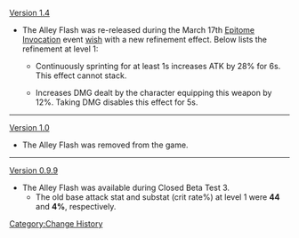 [[Version 1.4]]
*The Alley Flash was re-released during the March 17th [[Epitome Invocation/2021-03-17|Epitome Invocation]] event [[wish]] with a new refinement effect. Below lists the refinement at level 1:
**{{Color|Old effect:}} Continuously sprinting for at least 1s increases ATK by 28% for 6s. This effect cannot stack.
**{{Color|New effect:}} Increases DMG dealt by the character equipping this weapon by 12%. Taking DMG disables this effect for 5s.
----
[[Version 1.0]]
*The Alley Flash was removed from the game.
----
[[Version 0.9.9]]
*The Alley Flash was available during Closed Beta Test 3.
**The old base attack stat and substat (crit rate%) at level 1 were '''44''' and '''4%''', respectively.
<noinclude>[[Category:Change History]]</noinclude>